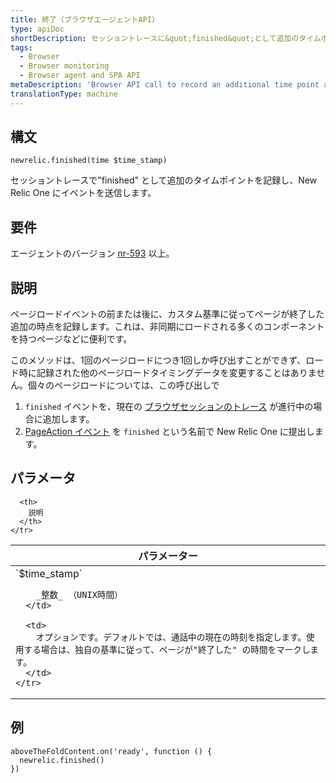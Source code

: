 ```yaml
---
title: 終了（ブラウザエージェントAPI）
type: apiDoc
shortDescription: セッショントレースに&quot;finished&quot;として追加のタイムポイントを記録し、イベントを New Relic One に送信します。
tags:
  - Browser
  - Browser monitoring
  - Browser agent and SPA API
metaDescription: 'Browser API call to record an additional time point as a finished event in a browser session trace, and report it to New Relic.'
translationType: machine
---
```


## 構文

```
newrelic.finished(time $time_stamp)
```

セッショントレースで"finished" として追加のタイムポイントを記録し、New Relic One にイベントを送信します。

## 要件

エージェントのバージョン [nr-593](/docs/release-notes/new-relic-browser-release-notes/browser-agent-release-notes) 以上。

## 説明

ページロードイベントの前または後に、カスタム基準に従ってページが終了した追加の時点を記録します。これは、非同期にロードされる多くのコンポーネントを持つページなどに便利です。

このメソッドは、1回のページロードにつき1回しか呼び出すことができず、ロード時に記録された他のページロードタイミングデータを変更することはありません。個々のページロードについては、この呼び出しで

1. `finished` イベントを、現在の [ブラウザセッションのトレース](/docs/browser/new-relic-browser/browser-pro-features/session-traces-exploring-webpages-life-cycle) が進行中の場合に追加します。
2. [PageAction イベント](/docs/insights/explore-data/attributes/browser-default-attributes-insights#pageaction-list) を `finished` という名前で New Relic One に提出します。

## パラメータ

<table>
  <thead>
    <tr>
      <th width="25%">
        パラメーター
      </th>

      <th>
        説明
      </th>
    </tr>
  </thead>

  <tbody>
    <tr>
      <td>
        `$time_stamp`

        _整数_ （UNIX時間）
      </td>

      <td>
        オプションです。デフォルトでは、通話中の現在の時刻を指定します。使用する場合は、独自の基準に従って、ページが"終了した" の時間をマークします。
      </td>
    </tr>
  </tbody>
</table>

## 例

```
aboveTheFoldContent.on('ready', function () {
  newrelic.finished()
})
```